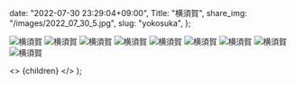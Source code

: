 
  date: "2022-07-30 23:29:04+09:00",
  Title: "横須賀",
  share_img: "/images/2022_07_30_5.jpg",
  slug: "yokosuka",
};

![横須賀](/images/2022_07_30_1.jpg)
![横須賀](/images/2022_07_30_3.jpg)
![横須賀](/images/2022_07_30_5.jpg)
![横須賀](/images/2022_07_30_6.jpg)
![横須賀](/images/2022_07_30_7.jpg)
![横須賀](/images/2022_07_30_8.jpg)
![横須賀](/images/2022_07_30_9.jpg)
![横須賀](/images/2022_07_30_10.jpg)
![横須賀](/images/2022_07_30_11.jpg)

  <>
    <Head>
      <title>{meta.Title} | 異郷好実</title>
    </Head>
    <PostLayout meta={meta}>{children}</PostLayout>
  </>
);
